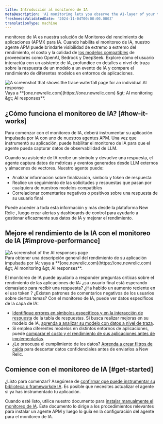 ```yaml
---
title: Introducción al monitoreo de IA
metaDescription: 'AI monitoring lets you observe the AI-layer of your tech stack, giving you a holistic overview of the health and performance of your AI-powered app.'
freshnessValidatedDate: '2024-11-04T00:00:00.000Z'
translationType: machine
---
```


monitoreo de IA es nuestra solución de Monitoreo del rendimiento de aplicaciones (APM)) para IA. Cuando habilita el monitoreo de IA, nuestro agente APM puede brindarle visibilidad de extremo a extremo del rendimiento, el costo y la calidad de [los modelos compatibles](/docs/ai-monitoring/compatibility-requirements-ai-monitoring) de proveedores como OpenAI, Bedrock y DeepSeek. Explore cómo el usuario interactúa con un asistente de IA, profundice en detalles a nivel de traza sobre la respuesta de un modelo a un evento de IA y compare el rendimiento de diferentes modelos en entornos de aplicaciones.

<img title="Trace waterfall for AI monitoring" alt="A screenshot that shows the trace waterfall page for an individual AI response" src="/images/ai_screenshot-full_ai-responses-intro-page.webp" />

<figcaption>
  Vaya a **[one.newrelic.com](https://one.newrelic.com) &amp;gt; AI monitoring &amp;gt; AI responses**.
</figcaption>

## ¿Cómo funciona el monitoreo de IA? [#how-it-works]

Para comenzar con el monitoreo de IA, deberá instrumentar su aplicación impulsada por IA con uno de nuestros agentes APM. Una vez que instrumentó su aplicación, puede habilitar el monitoreo de IA para que el agente pueda capturar datos de observabilidad de LLM.

Cuando su asistente de IA recibe un símbolo y devuelve una respuesta, el agente captura datos de métricas y eventos generados desde LLM externos y almacenes de vectores. Nuestro agente puede:

* Analizar información sobre finalización, símbolo y token de respuesta
* Realice un seguimiento de las solicitudes y respuestas que pasan por cualquiera de nuestros modelos compatibles
* Correlacionar comentarios negativos o positivos sobre una respuesta de su usuario final

Puede acceder a toda esta información y más desde la plataforma New Relic , luego crear alertas y dashboards de control para ayudarlo a gestionar eficazmente sus datos de IA y mejorar el rendimiento.

## Mejore el rendimiento de la IA con el monitoreo de IA [#improve-performance]

<img title="AI responses page" alt="A screenshot of the AI responses page" src="/images/ai_screenshot-full_AI-responses-overview.webp" />

<figcaption>
  Para obtener una descripción general del rendimiento de su aplicación impulsada por IA: vaya a **[one.newrelic.com](https://one.newrelic.com) &amp;gt; AI monitoring &amp;gt; AI responses**.
</figcaption>

El monitoreo de IA puede ayudarlo a responder preguntas críticas sobre el rendimiento de las aplicaciones de IA: ¿su usuario final está esperando demasiado para recibir una respuesta? ¿Ha habido un aumento reciente en el uso token ? ¿Existen patrones de comentarios negativos de los usuarios sobre ciertos temas? Con el monitoreo de IA, puede ver datos específicos de la capa de IA:

* [Identifique errores en símbolos específicos y en la interacción de respuesta](/docs/ai-monitoring/explore-ai-data/view-ai-responses) de la tabla de respuestas. Si busca realizar mejoras en su modelo de IA, [aprenda a analizar su modelo con datos a nivel de traza](/docs/ai-monitoring/explore-ai-data/view-ai-responses/#ai-response-trace-view).
* Si emplea diferentes modelos en distintos entornos de aplicaciones, puede [comparar el costo y el rendimiento de sus aplicaciones antes de implementarlas](/docs/ai-monitoring/view-ai-data/#model-comparison).
* ¿Le preocupa el cumplimiento de los datos? [Aprenda a crear filtros de caída](/docs/ai-monitoring/drop-sensitive-data) para descartar datos confidenciales antes de enviarlos a New Relic.

## Comience con el monitoreo de IA [#get-started]

¿Listo para comenzar? Asegúrese de [confirmar que puede instrumentar su biblioteca o frameworkde IA](/docs/ai-monitoring/compatibility-requirements-ai-monitoring). Es posible que necesites actualizar el agente si ya has instrumentado tu aplicación.

Cuando esté listo, utilice nuestro documento para [instalar manualmente el monitoreo de IA](/install/ai-monitoring). Este documento lo dirige a los procedimientos relevantes para instalar un agente APM y luego lo guía en la configuración del agente para el monitoreo de IA.